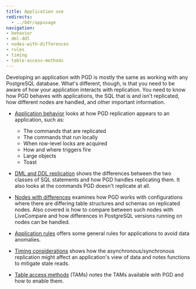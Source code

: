 ```yaml
---
title: Application use
redirects: 
  - ../bdr/appusage
navigation:
- behavior
- dml-ddl
- nodes-with-differences
- rules
- timing
- table-access-methods
---
```


Developing an application with PGD is mostly the same as working with any PostgreSQL database. What's different, though, is that you need to be aware of how your application interacts with replication. You need to know how PGD behaves with applications, the SQL that is and isn't replicated, how different nodes are handled, and other important information.

* [Application behavior](behavior) looks at how PGD replication appears to an application, such as:
  - The commands that are replicated
  - The commands that run locally 
  - When row-level locks are acquired 
  - How and where triggers fire 
  - Large objects 
  - Toast


* [DML and DDL replication](dml-and-ddl) shows the differences between the two classes of SQL statements and how PGD handles replicating them. It also looks at the commands PGD doesn't replicate at all.

* [Nodes with differences](differences) examines how PGD works with configurations where there are differing table structures and schemas on replicated nodes. Also covered is how to compare between such nodes with LiveCompare and how differences in PostgreSQL versions running on nodes can be handled.

* [Application rules](rules) offers some general rules for applications to avoid data anomalies.

* [Timing considerations](timing) shows how the asynchronous/synchronous replication might affect an application's view of data and notes functions to mitigate stale reads.

* [Table access methods](table-access-methods) (TAMs) notes the TAMs available with PGD and how to enable them.
